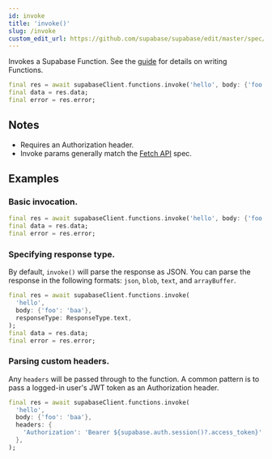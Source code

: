 ```yaml
---
id: invoke
title: 'invoke()'
slug: /invoke
custom_edit_url: https://github.com/supabase/supabase/edit/master/spec/supabase_dart_v1_legacy.yml
---
```



Invokes a Supabase Function. See the [guide](/docs/guides/functions) for details on writing Functions.

```dart
final res = await supabaseClient.functions.invoke('hello', body: {'foo': 'baa'});
final data = res.data;
final error = res.error;
```

## Notes

- Requires an Authorization header.
- Invoke params generally match the [Fetch API](https://developer.mozilla.org/en-US/docs/Web/API/Fetch_API) spec.

## Examples

### Basic invocation.

```dart
final res = await supabaseClient.functions.invoke('hello', body: {'foo': 'baa'});
final data = res.data;
final error = res.error;
```

### Specifying response type.

By default, `invoke()` will parse the response as JSON. You can parse the response in the following formats: `json`, `blob`, `text`, and `arrayBuffer`.

```dart
final res = await supabaseClient.functions.invoke(
  'hello',
  body: {'foo': 'baa'},
  responseType: ResponseType.text,
);
final data = res.data;
final error = res.error;
```

### Parsing custom headers.

Any `headers` will be passed through to the function. A common pattern is to pass a logged-in user's JWT token as an Authorization header.

```dart
final res = await supabaseClient.functions.invoke(
  'hello',
  body: {'foo': 'baa'},
  headers: {
    'Authorization': 'Bearer ${supabase.auth.session()?.access_token}'
  },
);
```
